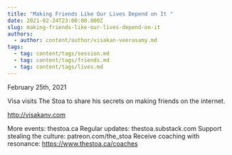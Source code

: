 ```yaml
---
title: "Making Friends Like Our Lives Depend on It "
date: 2021-02-24T23:00:00.000Z
slug: making-friends-like-our-lives-depend-on-it
authors:
  - author: content/author/visakan-veerasamy.md
tags:
  - tag: content/tags/session.md
  - tag: content/tags/friends.md
  - tag: content/tags/lives.md
---
```


February 25th, 2021

Visa visits The Stoa to share his secrets on making friends on the internet.

http://visakanv.com

More events: thestoa.ca
Regular updates: thestoa.substack.com
Support stealing the culture: patreon.com/the_stoa
Receive coaching with resonance: https://www.thestoa.ca/coaches
